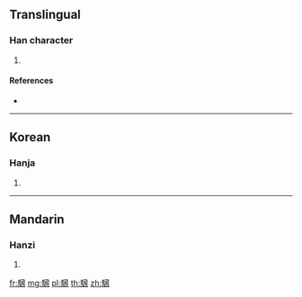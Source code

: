{{character info/new}}
==Translingual==

===Han character===
{{Han char|rn=187|rad=馬|as=09|sn=19|four=72313|canj=SFNOO}}

# {{defn|Han|sort=馬09}}

====References====
* {{Han ref|kx=1441.270|dkj=44855|dj=1965.280|hdz=74567.080|uh=9A1B|ud=39451|bh=F3B9|bd=62393}}

----

==Korean==

===Hanja===
{{ko-hanja|hangeul=비|eumhun=|rv=bi|mr=pi|y=pi}}

# {{defn|lang=ko|sort=馬09}}

----

==Mandarin==

===Hanzi===
{{cmn-hanzi|pin=[[fēi]] ([[fei1]])|wg=fei<sup>1</sup>}}

# {{defn|lang=cmn|sort=馬09}}

[[fr:騛]]
[[mg:騛]]
[[pl:騛]]
[[th:騛]]
[[zh:騛]]